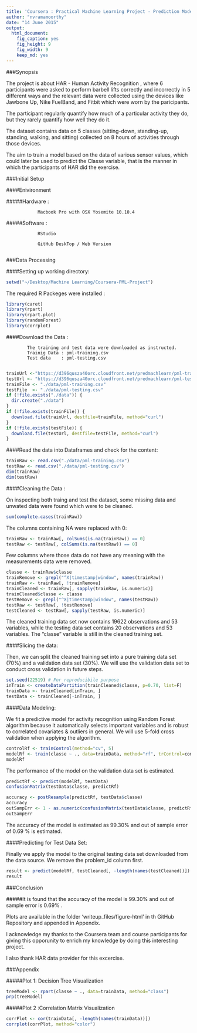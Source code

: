 ```yaml
---
title: 'Coursera : Practical Machine Learning Project - Prediction Model'
author: "nvramamoorthy"
date: "14 June 2015"
output: 
  html_document: 
    fig_caption: yes
    fig_height: 9
    fig_width: 9
    keep_md: yes
---
```

###Synopsis

The project is about HAR - Human Activity Recognition , where 6  participants were asked to perform barbell lifts correctly and incorrectly in 5 different ways and the relevant data were collected using the devices like  Jawbone Up, Nike FuelBand, and Fitbit which were worn by the paricipants.

The participant  regularly  quantify how much of a particular activity they do, but they rarely quantify how well they do it. 

The dataset contains data on  5 classes (sitting-down, standing-up, standing, walking, and sitting) collected on 8 hours of activities through those devices.

The aim  to train a model based on the data of various sensor values, which could later be used to predict the Classe variable, that is the manner in which the participants of HAR did the exercise.

###Initial Setup

####Enivironment

#####Hardware : 

                Macbook Pro with OSX Yosemite 10.10.4

#####Software : 

                RStudio 
                
                GitHub DeskTop / Web Version
                

###Data Processing

####Setting up working directory:

```r
setwd("~/Desktop/Machine Learning/Coursera-PML-Project")
```


The required R Packeges were installed :

```r
library(caret)
library(rpart)
library(rpart.plot)
library(randomForest)
library(corrplot)
```


####Download the Data    :

            The training and test data were downloaded as instructed.
            Trainig Data : pml-training.csv 
            Test data    : pml-testing.csv
            

```r
trainUrl <-"https://d396qusza40orc.cloudfront.net/predmachlearn/pml-training.csv"
testUrl <- "https://d396qusza40orc.cloudfront.net/predmachlearn/pml-testing.csv"
trainFile <- "./data/pml-training.csv"
testFile  <- "./data/pml-testing.csv"
if (!file.exists("./data")) {
  dir.create("./data")
}
if (!file.exists(trainFile)) {
  download.file(trainUrl, destfile=trainFile, method="curl")
}
if (!file.exists(testFile)) {
  download.file(testUrl, destfile=testFile, method="curl")
}
```

####Read the data into Dataframes and check for the content:

```r
trainRaw <- read.csv("./data/pml-training.csv")
testRaw <- read.csv("./data/pml-testing.csv")
dim(trainRaw)
dim(testRaw)
```

####Cleaning the Data :

On inspecting both traing and test the dataset, some missing data  and unwated data were found which were to be cleaned.

```r
sum(complete.cases(trainRaw))
```

The columns containing NA were replaced with 0:

```r
trainRaw <- trainRaw[, colSums(is.na(trainRaw)) == 0] 
testRaw <- testRaw[, colSums(is.na(testRaw)) == 0] 
```
Few columns where those  data do not have any meaning with the measurements data were removed.

```r
classe <- trainRaw$classe
trainRemove <- grepl("^X|timestamp|window", names(trainRaw))
trainRaw <- trainRaw[, !trainRemove]
trainCleaned <- trainRaw[, sapply(trainRaw, is.numeric)]
trainCleaned$classe <- classe
testRemove <- grepl("^X|timestamp|window", names(testRaw))
testRaw <- testRaw[, !testRemove]
testCleaned <- testRaw[, sapply(testRaw, is.numeric)]
```

The cleaned training data set now contains 19622 observations and 53 variables, while the testing data set contains 20 observations and 53 variables. The "classe" variable is still in the cleaned training set.

####Slicing the data:

Then, we can split the cleaned training set into a pure training data set (70%) and a validation data set (30%). We will use the validation data set to conduct cross validation in future steps. 

```r
set.seed(22519) # For reproducibile purpose
inTrain <- createDataPartition(trainCleaned$classe, p=0.70, list=F)
trainData <- trainCleaned[inTrain, ]
testData <- trainCleaned[-inTrain, ]
```

####Data Modeling:

We fit a predictive model for activity recognition using Random Forest algorithm because it automatically selects important variables and is robust to correlated covariates & outliers in general. We will use 5-fold cross validation when applying the algorithm. 

```r
controlRf <- trainControl(method="cv", 5)
modelRf <- train(classe ~ ., data=trainData, method="rf", trControl=controlRf, ntree=250)
modelRf
```
The performance of the model on the validation data set is estimated.

```r
predictRf <- predict(modelRf, testData)
confusionMatrix(testData$classe, predictRf)

```

```r
accuracy <- postResample(predictRf, testData$classe)
accuracy
outSampErr <- 1 - as.numeric(confusionMatrix(testData$classe, predictRf)$overall[1])
outSampErr
```

The accuracy of the model is estimated as 99.30% and out of sample error of 0.69 % is estimated.

####Predicting for Test Data Set:

Finally  we apply the model to the original testing data set downloaded from the data source. We remove the problem_id column first. 

```r
result <- predict(modelRf, testCleaned[, -length(names(testCleaned))])
result
```

###Conclusion

#####It is found that the accuracy of the model is  99.30% and out of sample error is  0.69% .

Plots are available in the folder 'writeup_files/figure-html' in th GitHub Repository and appended in Appendix.

I acknowledge my thanks to the Coursera team and course participants for giving this opporunity to enrich my knowledge by doing this interesting project.

I also thank HAR data provider for this excercise.

###Appendix 

#####Plot 1: Decision Tree Visualization

```r
treeModel <- rpart(classe ~ ., data=trainData, method="class")
prp(treeModel) 
```

#####Plot 2 :Correlation Matrix Visualization

```r
corrPlot <- cor(trainData[, -length(names(trainData))])
corrplot(corrPlot, method="color")
```





